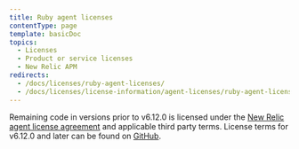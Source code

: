 ```yaml
---
title: Ruby agent licenses
contentType: page
template: basicDoc
topics:
  - Licenses
  - Product or service licenses
  - New Relic APM
redirects:
  - /docs/licenses/ruby-agent-licenses/
  - /docs/licenses/license-information/agent-licenses/ruby-agent-licenses/
---
```


Remaining code in versions prior to v6.12.0 is licensed under the [New Relic agent license agreement](/docs/licenses/license-information/other-licenses/new-relic-agent-license) and applicable third party terms. License terms for v6.12.0 and later can be found on [GitHub](https://github.com/newrelic/newrelic-ruby-agent/blob/main/LICENSE).
